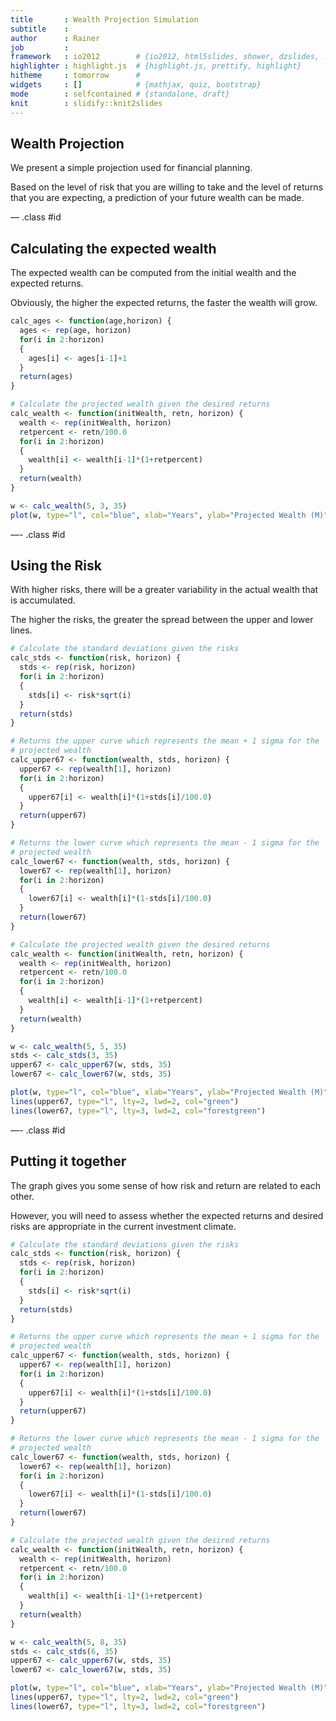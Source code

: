 ```yaml
---
title       : Wealth Projection Simulation
subtitle    : 
author      : Rainer
job         : 
framework   : io2012        # {io2012, html5slides, shower, dzslides, ...}
highlighter : highlight.js  # {highlight.js, prettify, highlight}
hitheme     : tomorrow      # 
widgets     : []            # {mathjax, quiz, bootstrap}
mode        : selfcontained # {standalone, draft}
knit        : slidify::knit2slides
---
```


## Wealth Projection


<p>We present a simple projection used for financial planning.<p>

<p>Based on the level of risk that you are willing to take and the level of returns that you are expecting, a prediction of your future wealth can be made. </p>

--- .class #id 

## Calculating the expected wealth

<p>The expected wealth can be computed from the initial wealth and the expected returns.</p>

<p>Obviously, the higher the expected returns, the faster the wealth will grow.</p>

```r
calc_ages <- function(age,horizon) {
  ages <- rep(age, horizon)
  for(i in 2:horizon) 
  {
    ages[i] <- ages[i-1]+1
  }
  return(ages)
}

# Calculate the projected wealth given the desired returns
calc_wealth <- function(initWealth, retn, horizon) {
  wealth <- rep(initWealth, horizon)
  retpercent <- retn/100.0
  for(i in 2:horizon)
  {
    wealth[i] <- wealth[i-1]*(1+retpercent)
  }
  return(wealth)
}

w <- calc_wealth(5, 3, 35)
plot(w, type="l", col="blue", xlab="Years", ylab="Projected Wealth (M)", main="Projected Wealth")
```

---- .class #id


## Using the Risk

<p>With higher risks, there will be a greater variability in the actual wealth that is accumulated.</p>

<p>The higher the risks, the greater the spread between the upper and lower lines.</p>

```r
# Calculate the standard deviations given the risks
calc_stds <- function(risk, horizon) {
  stds <- rep(risk, horizon) 
  for(i in 2:horizon)
  {
    stds[i] <- risk*sqrt(i)
  }
  return(stds)
}

# Returns the upper curve which represents the mean + 1 sigma for the
# projected wealth
calc_upper67 <- function(wealth, stds, horizon) {
  upper67 <- rep(wealth[1], horizon) 
  for(i in 2:horizon)
  {
    upper67[i] <- wealth[i]*(1+stds[i]/100.0)
  }
  return(upper67)
}

# Returns the lower curve which represents the mean - 1 sigma for the
# projected wealth
calc_lower67 <- function(wealth, stds, horizon) {
  lower67 <- rep(wealth[1], horizon) 
  for(i in 2:horizon)
  {
    lower67[i] <- wealth[i]*(1-stds[i]/100.0)
  }
  return(lower67)
}

# Calculate the projected wealth given the desired returns
calc_wealth <- function(initWealth, retn, horizon) {
  wealth <- rep(initWealth, horizon)
  retpercent <- retn/100.0
  for(i in 2:horizon)
  {
    wealth[i] <- wealth[i-1]*(1+retpercent)
  }
  return(wealth)
}

w <- calc_wealth(5, 5, 35)
stds <- calc_stds(3, 35)
upper67 <- calc_upper67(w, stds, 35)
lower67 <- calc_lower67(w, stds, 35)

plot(w, type="l", col="blue", xlab="Years", ylab="Projected Wealth (M)", main="Projected Wealth")
lines(upper67, type="l", lty=2, lwd=2, col="green")
lines(lower67, type="l", lty=3, lwd=2, col="forestgreen")

```

---- .class #id


## Putting it together

<p>The graph gives you some sense of how risk and return are related to each other.</p>

<p>However, you will need to assess whether the expected returns and desired risks are appropriate in the current investment climate.</p>

```r
# Calculate the standard deviations given the risks
calc_stds <- function(risk, horizon) {
  stds <- rep(risk, horizon) 
  for(i in 2:horizon)
  {
    stds[i] <- risk*sqrt(i)
  }
  return(stds)
}

# Returns the upper curve which represents the mean + 1 sigma for the
# projected wealth
calc_upper67 <- function(wealth, stds, horizon) {
  upper67 <- rep(wealth[1], horizon) 
  for(i in 2:horizon)
  {
    upper67[i] <- wealth[i]*(1+stds[i]/100.0)
  }
  return(upper67)
}

# Returns the lower curve which represents the mean - 1 sigma for the
# projected wealth
calc_lower67 <- function(wealth, stds, horizon) {
  lower67 <- rep(wealth[1], horizon) 
  for(i in 2:horizon)
  {
    lower67[i] <- wealth[i]*(1-stds[i]/100.0)
  }
  return(lower67)
}

# Calculate the projected wealth given the desired returns
calc_wealth <- function(initWealth, retn, horizon) {
  wealth <- rep(initWealth, horizon)
  retpercent <- retn/100.0
  for(i in 2:horizon)
  {
    wealth[i] <- wealth[i-1]*(1+retpercent)
  }
  return(wealth)
}

w <- calc_wealth(5, 8, 35)
stds <- calc_stds(6, 35)
upper67 <- calc_upper67(w, stds, 35)
lower67 <- calc_lower67(w, stds, 35)

plot(w, type="l", col="blue", xlab="Years", ylab="Projected Wealth (M)", main="Projected Wealth")
lines(upper67, type="l", lty=2, lwd=2, col="green")
lines(lower67, type="l", lty=3, lwd=2, col="forestgreen")
```